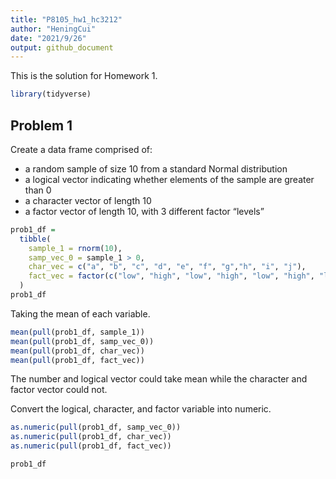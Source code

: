 ```yaml
---
title: "P8105_hw1_hc3212"
author: "HeningCui"
date: "2021/9/26"
output: github_document
---
```


This is the solution for Homework 1.
```r
library(tidyverse)
```

## Problem 1 

Create a data frame comprised of:

* a random sample of size 10 from a standard Normal distribution
* a logical vector indicating whether elements of the sample are greater than 0
* a character vector of length 10
* a factor vector of length 10, with 3 different factor “levels”

```r
prob1_df =
  tibble(
    sample_1 = rnorm(10),
    samp_vec_0 = sample_1 > 0,
    char_vec = c("a", "b", "c", "d", "e", "f", "g","h", "i", "j"),
    fact_vec = factor(c("low", "high", "low", "high", "low", "high", "low", "mid", "mid", "low"))
  )
prob1_df
```

Taking the mean of each variable.
```r
mean(pull(prob1_df, sample_1))
mean(pull(prob1_df, samp_vec_0))
mean(pull(prob1_df, char_vec))
mean(pull(prob1_df, fact_vec))
```

The number and logical vector could take mean while the character and factor vector could not.

Convert the logical, character, and factor variable into numeric.
```r
as.numeric(pull(prob1_df, samp_vec_0))
as.numeric(pull(prob1_df, char_vec))
as.numeric(pull(prob1_df, fact_vec))
```
```r
prob1_df
```
